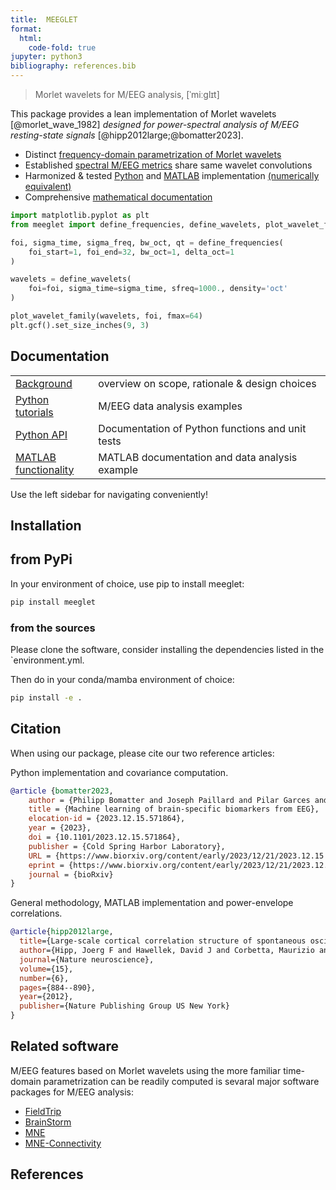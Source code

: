```yaml
---
title:  MEEGLET
format:
  html:
    code-fold: true
jupyter: python3
bibliography: references.bib
---
```


> Morlet wavelets for M/EEG analysis, [ˈmiːglɪt]

This package provides a lean implementation of Morlet wavelets [@morlet_wave_1982] *designed for power-spectral analysis of M/EEG resting-state signals* [@hipp2012large;@bomatter2023].

- Distinct [frequency-domain parametrization of Morlet wavelets](background/0_tour.html#power-spectral-density-in-units-of-µv²oct)
- Established [spectral M/EEG metrics](background/0_tour.html#overview-on-implemented-meeg-spectral-metrics) share same wavelet convolutions
- Harmonized & tested [Python](api/wavelets.html) and [MATLAB](matlab/matlab_functions.html) implementation [(numerically equivalent)](./api/wavelets.html#more-unit-tests-and-validation)
- Comprehensive [mathematical documentation](background/1_background_wavelets.html)


```python
import matplotlib.pyplot as plt
from meeglet import define_frequencies, define_wavelets, plot_wavelet_family

foi, sigma_time, sigma_freq, bw_oct, qt = define_frequencies(
    foi_start=1, foi_end=32, bw_oct=1, delta_oct=1
)

wavelets = define_wavelets(
    foi=foi, sigma_time=sigma_time, sfreq=1000., density='oct'
)

plot_wavelet_family(wavelets, foi, fmax=64)
plt.gcf().set_size_inches(9, 3)
```

## Documentation
|                         |                                                                      |
|:------------------------|:---------------------------------------------------------------------|
| [Background](background/index.html) | overview on scope, rationale & design choices            |
| [Python tutorials](tutorials/index.html) | M/EEG data analysis examples                        |
| [Python API](api/index.html) | Documentation of Python functions and unit tests               |
| [MATLAB functionality](matlab/index.html) | MATLAB documentation and data analysis example     |

Use the left sidebar for navigating conveniently!

## Installation

## from PyPi

In your environment of choice, use pip to install meeglet:

```bash
pip install meeglet
```

### from the sources

Please clone the software, consider installing the dependencies listed in the \`environment.yml.

Then do in your conda/mamba environment of choice:

``` bash
pip install -e .
```

## Citation

When using our package, please cite our two reference articles:

Python implementation and covariance computation.

``` bibtex
@article {bomatter2023,
    author = {Philipp Bomatter and Joseph Paillard and Pilar Garces and Joerg F Hipp and Denis A Engemann},
    title = {Machine learning of brain-specific biomarkers from EEG},
    elocation-id = {2023.12.15.571864},
    year = {2023},
    doi = {10.1101/2023.12.15.571864},
    publisher = {Cold Spring Harbor Laboratory},
    URL = {https://www.biorxiv.org/content/early/2023/12/21/2023.12.15.571864},
    eprint = {https://www.biorxiv.org/content/early/2023/12/21/2023.12.15.571864.full.pdf},
    journal = {bioRxiv}
}
```

General methodology, MATLAB implementation and power-envelope correlations.

``` bibtex
@article{hipp2012large,
  title={Large-scale cortical correlation structure of spontaneous oscillatory activity},
  author={Hipp, Joerg F and Hawellek, David J and Corbetta, Maurizio and Siegel, Markus and Engel, Andreas K},
  journal={Nature neuroscience},
  volume={15},
  number={6},
  pages={884--890},
  year={2012},
  publisher={Nature Publishing Group US New York}
}
```

## Related software

M/EEG features based on Morlet wavelets using the more familiar time-domain parametrization can be readily computed is sevaral major software packages for M/EEG analysis:

- [FieldTrip](https://www.fieldtriptoolbox.org/)
- [BrainStorm](https://neuroimage.usc.edu/brainstorm/)
- [MNE](https://mne.tools/stable/index.html)
- [MNE-Connectivity](https://mne.tools/mne-connectivity/stable/index.html)

## References
